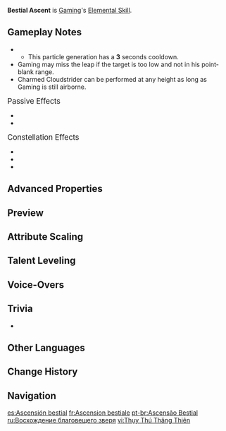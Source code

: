 {{Talent Infobox
|image         = Talent Bestial Ascent.png
|character     = Gaming
|type          = Elemental Skill
|info          = Pounces forward using the Wushou arts, leaping high into the air after coming into contact with a target or surface.<br>After Gaming has used Bestial Ascent to rise into the air, he will use the especially powerful Plunging Attack: Charmed Cloudstrider when performing a Plunging Attack.<br><br>'''Plunging Attack: Charmed Cloudstrider'''<br>The DMG from Plunging Attacks caused by Bestial Ascent is converted to {{Color|Pyro DMG}} that cannot be overridden by other elemental infusions. Upon landing, Gaming will consume a fixed amount of HP. Gaming's HP cannot be reduced below 10% by this method.<br>Charmed Cloudstrider DMG is considered Plunging Attack DMG.
|CD            = 6s
|energyCost    = 
|scale_att1    = ATK
|scale_att2    = 
|utility1      = Plunging
|utility2      = Conversion
|utility3      = Health Depletion
|utility4      = Midair Usable
|arkhe         = 
}}
{{Description|"Auspicious beasts leap high to pluck the greens — that symbolizes good fortune and knowing how to make some serious green, y'know — so may we all rise to new heights, one step at a time!"}}
'''Bestial Ascent''' is [[Gaming]]'s [[Elemental Skill]].

==Gameplay Notes==
* {{Talent Note|particles|Plunging Attack: Charmed Cloudstrider|2}}
** This particle generation has a '''3''' seconds cooldown.
* Gaming may miss the leap if the target is too low and not in his point-blank range.
* Charmed Cloudstrider can be performed at any height as long as Gaming is still airborne.

;<big>Passive Effects</big>
* {{Talent Note|ascension|1|Dance of Amity|character=Gaming|talent=Bestial Ascent}}
* {{Talent Note|ascension|2|Air of Prosperity|character=Gaming|talent=Bestial Ascent}}

;<big>Constellation Effects</big>
* {{Talent Note|constellation|3|Awakening Spirit}}
* {{Talent Note|constellation|4|Soar Across Mountains}}
* {{Talent Note|constellation|6|To Tame All Beasts}}

==Advanced Properties==
{{Advanced Properties
|title   = Charmed Cloudstrider DMG
|gu      = 1U
|icdtag  = none
|poise   = 150
|impulse = 7
|blunt   = 1
}}

==Preview==
{{Preview
|file1    = Bestial Ascent Preview
|caption1 = Without Jump

|file2    = Bestial Ascent Preview 2
|caption2 = With Jump

|file3    = Bestial Ascent Charmed Cloudstrider Preview
|caption3 = Plunging Attack: Charmed Cloudstrider

|file4    = To Tame All Beasts Preview
|caption4 = Plunging Attack: Charmed Cloudstrider ([[To Tame All Beasts|C6]])
}}

==Attribute Scaling==
{{Talent Scaling
|levels=13
|order=plungingattackcharmedcloudstriderdmg,hpcost,cd
|titles=Plunging Attack: Charmed Cloudstrider DMG (%),HP Cost,CD
|plungingattackcharmedcloudstriderdmg_1=230.4
|plungingattackcharmedcloudstriderdmg_2=247.68
|plungingattackcharmedcloudstriderdmg_3=264.96
|plungingattackcharmedcloudstriderdmg_4=288
|plungingattackcharmedcloudstriderdmg_5=305.28
|plungingattackcharmedcloudstriderdmg_6=322.56
|plungingattackcharmedcloudstriderdmg_7=345.6
|plungingattackcharmedcloudstriderdmg_8=368.64
|plungingattackcharmedcloudstriderdmg_9=391.68
|plungingattackcharmedcloudstriderdmg_10=414.72
|plungingattackcharmedcloudstriderdmg_11=437.76
|plungingattackcharmedcloudstriderdmg_12=460.8
|plungingattackcharmedcloudstriderdmg_13=489.6
|hpcost=15% Max HP
|cd=6s
}}

==Talent Leveling==
{{Talent Upgrade|Gaming}}

==Voice-Overs==
{{Talent VO}}

==Trivia==
* {{Talent Note|clap}}

==Other Languages==
{{Other Languages
|en      = Bestial Ascent
|zhs     = 瑞兽登高楼
|zhs_rm  = Ruìshòu Dēng Gāolóu
|zht     = 瑞獸登高樓
|zht_rm  = Ruìshòu Dēng Gāolóu
|zh_tl   = {{w|Four Symbols|Auspicious Beast}}'s Tower Ascent
|ja      = 瑞獣登樓
|ja_rm   = Zuijuu Tourou{{Assumed}}
|ja_tl   = Auspicious Beast's Tower Ascent
|ko      = 도약하는 영물
|ko_tl   = Leaping Mystical Creature
|es      = Ascensión bestial
|es_tl   = Bestial Ascension
|fr      = Ascension bestiale
|fr_tl   = Bestial Ascension
|ru      = Восхождение благовещего зверя
|ru_tl   = Auspicious Beast's Ascent
|th      = Bestial Ascent
|vi      = Thụy Thú Thăng Thiên
|vi_tl   = 
|de      = Einer glückverheißenden Bestie versprochener Aufstieg
|de_tl   = An Auspicious Beast's Promised Ascent
|id      = Bestial Ascent
|pt      = Ascensão Bestial
|pt_tl   = 
|tr      = Canavar Yükselişi
|tr_tl   = 
|it      = Ascensione selvaggia
|it_tl   = Wild Ascension
}}

==Change History==
{{Change History|4.4}}

==Navigation==
{{Talent Navbox|Gaming}}

[[es:Ascensión bestial]]
[[fr:Ascension bestiale]]
[[pt-br:Ascensão Bestial]]
[[ru:Восхождение благовещего зверя]]
[[vi:Thụy Thú Thăng Thiên]]